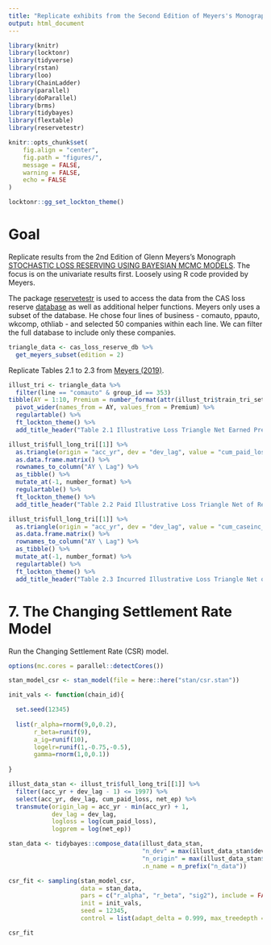 ```yaml
---
title: "Replicate exhibits from the Second Edition of Meyers's Monograph"
output: html_document
---
```


[Meyers 2015]: http://www.casact.org/pubs/monographs/papers/01-Meyers.PDF
[Meyers 2016]: http://www.casact.org/pubs/forum/16wforum/Meyers.pdf
[Meyers 2019]: https://www.casact.org/pubs/monographs/papers/08-Meyers.pdf
[Meyers Case Study]: https://hubb.blob.core.windows.net/c7b64a78-dc16-47ec-91b4-31899c895f75-published/b1118727-dde3-4839-996e-9e7776cb3a65/AR-3%20-%20LL-Case-Study_CLRS.pdf?sv=2017-04-17&sr=c&sig=y%2FqwdCzUUbtRuGObrGrpGrB0YSjzwzwmzWbgCvgDdNM%3D&se=2021-12-26T17%3A55%3A01Z&sp=r

```r
library(knitr)
library(locktonr)
library(tidyverse)
library(rstan)
library(loo)
library(ChainLadder)
library(parallel)
library(doParallel)
library(brms)
library(tidybayes)
library(flextable)
library(reservetestr)

knitr::opts_chunk$set(
	fig.align = "center",
	fig.path = "figures/",
	message = FALSE,
	warning = FALSE,
	echo = FALSE
)

locktonr::gg_set_lockton_theme()

```

# Goal

Replicate results from the 2nd Edition of Glenn Meyers's Monograph [STOCHASTIC LOSS RESERVING USING BAYESIAN MCMC MODELS][Meyers 2019]. The focus is on the univariate results first. Loosely using R code provided by Meyers.

The package [reservetestr](https://github.com/problemofpoints/reservetestr) is used to access the data from the CAS loss reserve [database](http://www.casact.org/research/index.cfm?fa=loss_reserves_data) as well as additional helper functions. Meyers only uses a subset of the database. He chose four lines of business - comauto, ppauto, wkcomp, othliab - and selected 50 companies within each line. We can filter the full database to include only these companies.

```r
triangle_data <- cas_loss_reserve_db %>% 
  get_meyers_subset(edition = 2)
```

Replicate Tables 2.1 to 2.3 from [Meyers (2019)][Meyers 2019].

```r
illust_tri <- triangle_data %>% 
  filter(line == "comauto" & group_id == 353)
tibble(AY = 1:10, Premium = number_format(attr(illust_tri$train_tri_set[[1]]$paid, "exposure"))) %>% 
  pivot_wider(names_from = AY, values_from = Premium) %>% 
  regulartable() %>% 
  ft_lockton_theme() %>% 
  add_title_header("Table 2.1 Illustrative Loss Triangle Net Earned Premium")
```
```r
illust_tri$full_long_tri[[1]] %>% 
  as.triangle(origin = "acc_yr", dev = "dev_lag", value = "cum_paid_loss") %>% 
  as.data.frame.matrix() %>% 
  rownames_to_column("AY \ Lag") %>% 
  as_tibble() %>% 
  mutate_at(-1, number_format) %>% 
  regulartable() %>% 
  ft_lockton_theme() %>% 
  add_title_header("Table 2.2 Paid Illustrative Loss Triangle Net of Reinsurance")
```

```r
illust_tri$full_long_tri[[1]] %>% 
  as.triangle(origin = "acc_yr", dev = "dev_lag", value = "cum_caseinc_loss") %>% 
  as.data.frame.matrix() %>% 
  rownames_to_column("AY \ Lag") %>% 
  as_tibble() %>% 
  mutate_at(-1, number_format) %>% 
  regulartable() %>% 
  ft_lockton_theme() %>% 
  add_title_header("Table 2.3 Incurred Illustrative Loss Triangle Net of Reinsurance")
```

# 7. The Changing Settlement Rate Model

Run the Changing Settlement Rate (CSR) model. 

```r

options(mc.cores = parallel::detectCores())

stan_model_csr <- stan_model(file = here::here("stan/csr.stan"))

init_vals <- function(chain_id){

  set.seed(12345)
  
  list(r_alpha=rnorm(9,0,0.2),
       r_beta=runif(9),
       a_ig=runif(10),
       logelr=runif(1,-0.75,-0.5),
       gamma=rnorm(1,0,0.1))
  
}

illust_data_stan <- illust_tri$full_long_tri[[1]] %>% 
  filter((acc_yr + dev_lag - 1) <= 1997) %>% 
  select(acc_yr, dev_lag, cum_paid_loss, net_ep) %>% 
  transmute(origin_lag = acc_yr - min(acc_yr) + 1,
            dev_lag = dev_lag,
            logloss = log(cum_paid_loss),
            logprem = log(net_ep))

stan_data <- tidybayes::compose_data(illust_data_stan, 
                                     "n_dev" = max(illust_data_stan$dev_lag), 
                                     "n_origin" = max(illust_data_stan$origin_lag),
                                     .n_name = n_prefix("n_data"))

csr_fit <- sampling(stan_model_csr, 
                    data = stan_data,
                    pars = c("r_alpha", "r_beta", "sig2"), include = FALSE,
                    init = init_vals, 
                    seed = 12345, 
                    control = list(adapt_delta = 0.999, max_treedepth = 50))
```

```r
csr_fit
```






















